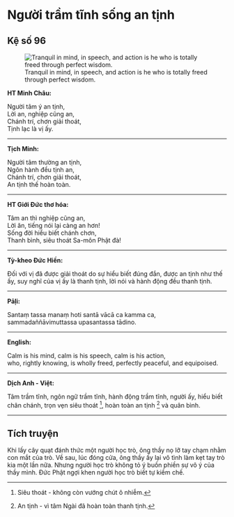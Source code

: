 # Người trầm tĩnh sống an tịnh {- #nguoi-tram-tinh-song-an-tinh}

## Kệ số 96 {- #ke-so-96}

![Tranquil in mind, in speech, and action is he who is totally freed through perfect wisdom.](images/kinh-phap-cu-ke-so-96-dhammapada-verse-96.jpg){fig-align="center" .lightbox}

**HT Minh Châu:**

Người tâm ý an tịnh,  
Lời an, nghiệp cũng an,  
Chánh trí, chơn giải thoát,  
Tịnh lạc là vị ấy.  

<hr class="divider">

**Tịch Minh:**

Người tâm thường an tịnh,  
Ngôn hành đều tịnh an,  
Chánh trí, chơn giải thoát,  
An tịnh thế hoàn toàn.  

<hr class="divider">

**HT Giới Đức thơ hóa:**

Tâm an thì nghiệp cũng an,  
Lời ăn, tiếng nói lại càng an hơn!  
Sống đời hiểu biết chánh chơn,  
Thanh bình, siêu thoát Sa-môn Phật đà!  

<hr class="divider">

**Tỳ-kheo Đức Hiền:**

Đối với vị đã được giải thoát do sự hiểu biết đúng đắn, được an tịnh như thế ấy, suy nghĩ của vị ấy là thanh tịnh, lời nói và hành động đều thanh tịnh.  

<hr class="divider">

**Pāḷi:**

Santaṃ tassa manaṃ hoti santā vācā ca kamma ca,  
sammadaññāvimuttassa upasantassa tādino.  

<hr class="divider">

**English:**

Calm is his mind, calm is his speech, calm is his action,  
who, rightly knowing, is wholly freed, perfectly peaceful, and equipoised.  

<hr class="divider">

**Dịch Anh - Việt:**

Tâm trầm tĩnh, ngôn ngữ trầm tĩnh, hành động trầm tĩnh, người ấy, hiểu biết chân chánh, trọn vẹn siêu thoát [^1], hoàn toàn an tịnh [^2] và quân bình.  

<hr class="divider">

## Tích truyện {- #tich-truyen}

Khi lấy cây quạt đánh thức một người học trò, ông thầy nọ lỡ tay chạm nhằm con mắt của trò. Về sau, lúc đóng cửa, ông thầy ấy lại vô tình làm kẹt tay trò kia một lần nữa. Nhưng người học trò không tỏ ý buồn phiền sự vô ý của thầy mình. Ðức Phật ngợi khen người học trò biết tự kiềm chế.

[^1]: Siêu thoát - không còn vướng chút ô nhiễm.

[^2]: An tịnh - vì tâm Ngài đã hoàn toàn thanh tịnh.